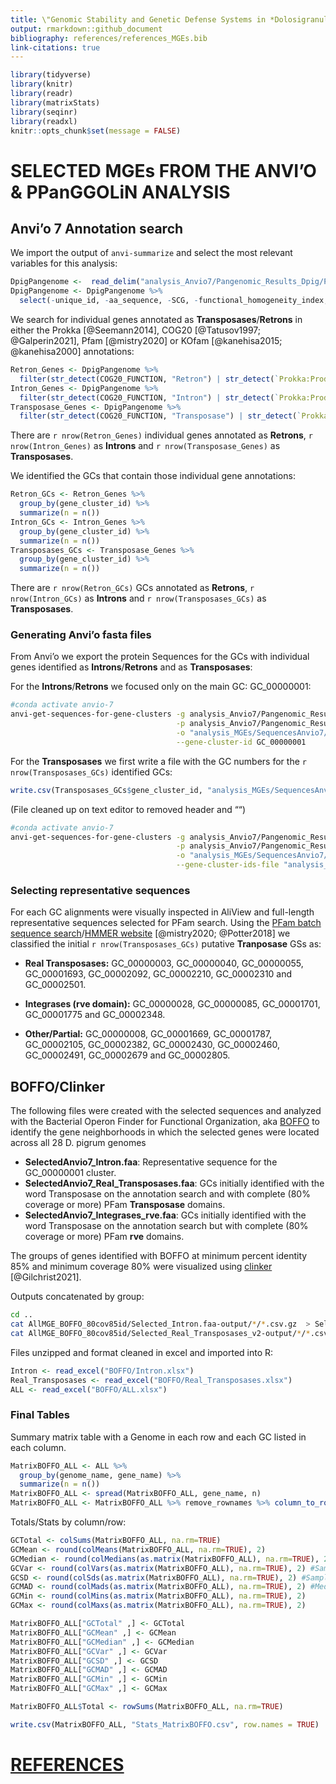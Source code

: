 ```yaml
---
title: \"Genomic Stability and Genetic Defense Systems in *Dolosigranulum pigrum* a Candidate Beneficial Bacterium from the Human Microbiome\" Supplemental Methods
output: rmarkdown::github_document
bibliography: references/references_MGEs.bib
link-citations: true
---
```


```r
library(tidyverse)
library(knitr)
library(readr)
library(matrixStats)
library(seqinr)
library(readxl)
knitr::opts_chunk$set(message = FALSE)
```

# SELECTED MGEs FROM THE ANVI'O & PPanGGOLiN ANALYSIS

## Anvi'o 7 Annotation search

We import the output of `anvi-summarize` and select the most relevant variables for this analysis:

```r
DpigPangenome <-  read_delim("analysis_Anvio7/Pangenomic_Results_Dpig/PAN_DPIG_prokka_gene_clusters_summary.txt.gz", "\t", escape_double = FALSE, trim_ws = TRUE)
DpigPangenome <- DpigPangenome %>%
  select(-unique_id, -aa_sequence, -SCG, -functional_homogeneity_index, -geometric_homogeneity_index, -combined_homogeneity_index)
```

We search for individual genes annotated as **Transposases**/**Retrons** in either the Prokka [@Seemann2014], COG20 [@Tatusov1997; @Galperin2021], Pfam [@mistry2020] or KOfam [@kanehisa2015; @kanehisa2000] annotations:

```r
Retron_Genes <- DpigPangenome %>%
  filter(str_detect(COG20_FUNCTION, "Retron") | str_detect(`Prokka:Prodigal`, "retron") | str_detect(Pfam, "Retron") | str_detect(KOfam, "retron"))
Intron_Genes <- DpigPangenome %>%
  filter(str_detect(COG20_FUNCTION, "Intron") | str_detect(`Prokka:Prodigal`, "intron") | str_detect(Pfam, "Intron") | str_detect(KOfam, "intron"))
Transposase_Genes <- DpigPangenome %>%
  filter(str_detect(COG20_FUNCTION, "Transposase") | str_detect(`Prokka:Prodigal`, "transposase") | str_detect(Pfam, "Transposase")| str_detect(KOfam, "transposase"))
```

There are `r nrow(Retron_Genes)` individual genes annotated as **Retrons**, `r nrow(Intron_Genes)` as **Introns** and `r nrow(Transposase_Genes)` as **Transposases**.

We identified the GCs that contain those individual gene annotations:

```r
Retron_GCs <- Retron_Genes %>%
  group_by(gene_cluster_id) %>%
  summarize(n = n())
Intron_GCs <- Intron_Genes %>%
  group_by(gene_cluster_id) %>%
  summarize(n = n())
Transposases_GCs <- Transposase_Genes %>%
  group_by(gene_cluster_id) %>%
  summarize(n = n())
```

There are `r nrow(Retron_GCs)` GCs annotated as **Retrons**, `r nrow(Intron_GCs)` as **Introns** and `r nrow(Transposases_GCs)` as **Transposases**.

### Generating Anvi'o fasta files

From Anvi'o we export the protein Sequences for the GCs with individual genes identified as **Introns**/**Retrons** and as **Transposases**:

For the **Introns**/**Retrons** we focused only on the main GC: GC_00000001:

```bash
#conda activate anvio-7
anvi-get-sequences-for-gene-clusters -g analysis_Anvio7/Pangenomic_Results_Dpig/Anvio005-GENOMES.db \
                                     -p analysis_Anvio7/Pangenomic_Results_Dpig/PAN_DPIG_prokka-PAN.db \
                                     -o "analysis_MGEs/SequencesAnvio7/GC_00000001_Retron.faa" \
                                     --gene-cluster-id GC_00000001
```

For the **Transposases** we first write a file with the GC numbers for the `r nrow(Transposases_GCs)` identified GCs:

```r
write.csv(Transposases_GCs$gene_cluster_id, "analysis_MGEs/SequencesAnvio7/IDs_Transposases.txt", row.names = FALSE)
```

(File cleaned up on text editor to removed header and "")

```bash
#conda activate anvio-7
anvi-get-sequences-for-gene-clusters -g analysis_Anvio7/Pangenomic_Results_Dpig/Anvio005-GENOMES.db \
                                     -p analysis_Anvio7/Pangenomic_Results_Dpig/PAN_DPIG_prokka-PAN.db \
                                     -o "analysis_MGEs/SequencesAnvio7/GCsTransposases.faa" \
                                     --gene-cluster-ids-file "analysis_MGEs/SequencesAnvio7/IDs_Transposases.txt"
```

### Selecting representative sequences

For each GC alignments were visually inspected in AliView and full-length representative sequences selected for PFam search. Using the [PFam batch sequence search](http://pfam.xfam.org/search#tabview=tab1)/[HMMER website](https://www.ebi.ac.uk/Tools/hmmer/search/hmmscan) [@mistry2020; @Potter2018] we classified the initial `r nrow(Transposases_GCs)` putative **Tranposase** GSs as:

-   **Real Transposases:** GC_00000003, GC_00000040, GC_00000055, GC_00001693, GC_00002092, GC_00002210, GC_00002310 and GC_00002501.

-   **Integrases (rve domain):** GC_00000028, GC_00000085, GC_00001701, GC_00001775 and GC_00002348.

-   **Other/Partial:** GC_00000008, GC_00001669, GC_00001787, GC_00002105, GC_00002382, GC_00002430, GC_00002460, GC_00002491, GC_00002679 and GC_00002805.

## BOFFO/Clinker

The following files were created with the selected sequences and analyzed with the Bacterial Operon Finder for Functional Organization, aka [BOFFO](https://github.com/FredHutch/boffo) to identify the gene neighborhoods in which the selected genes were located across all 28 D. pigrum genomes

-   **SelectedAnvio7_Intron.faa**: Representative sequence for the GC_00000001 cluster.
-   **SelectedAnvio7_Real_Transposases.faa**: GCs initially identified with the word Transposase on the annotation search and with complete (80% coverage or more) PFam **Transposase** domains.
-   **SelectedAnvio7_Integrases_rve.faa**: GCs initially identified with the word Transposase on the annotation search but with complete (80% coverage or more) PFam **rve** domains.

The groups of genes identified with BOFFO at minimum percent identity 85% and minimum coverage 80% were visualized using [clinker](https://github.com/gamcil/clinker) [@Gilchrist2021].

Outputs concatenated by group:

```bash
cd ..
cat AllMGE_BOFFO_80cov85id/Selected_Intron.faa-output/*/*.csv.gz  > SelectedGCs_Anvio/BOFFO/Intron.txt.gz
cat AllMGE_BOFFO_80cov85id/Selected_Real_Transposases_v2-output/*/*.csv.gz  > SelectedGCs_Anvio/BOFFO/Real_Transposases.txt.gz
```

Files unzipped and format cleaned in excel and imported into R:

```r
Intron <- read_excel("BOFFO/Intron.xlsx")
Real_Transposases <- read_excel("BOFFO/Real_Transposases.xlsx")
ALL <- read_excel("BOFFO/ALL.xlsx")
```

### Final Tables

Summary matrix table with a Genome in each row and each GC listed in each column.

```r
MatrixBOFFO_ALL <- ALL %>%
  group_by(genome_name, gene_name) %>%
  summarize(n = n())
MatrixBOFFO_ALL <- spread(MatrixBOFFO_ALL, gene_name, n)
MatrixBOFFO_ALL <- MatrixBOFFO_ALL %>% remove_rownames %>% column_to_rownames(var="genome_name")
```

Totals/Stats by column/row:

```r
GCTotal <- colSums(MatrixBOFFO_ALL, na.rm=TRUE)
GCMean <- round(colMeans(MatrixBOFFO_ALL, na.rm=TRUE), 2)
GCMedian <- round(colMedians(as.matrix(MatrixBOFFO_ALL), na.rm=TRUE), 2)
GCVar <- round(colVars(as.matrix(MatrixBOFFO_ALL), na.rm=TRUE), 2) #Sample variance
GCSD <- round(colSds(as.matrix(MatrixBOFFO_ALL), na.rm=TRUE), 2) #Sample standard deviation
GCMAD <- round(colMads(as.matrix(MatrixBOFFO_ALL), na.rm=TRUE), 2) #Median absolute deviation
GCMin <- round(colMins(as.matrix(MatrixBOFFO_ALL), na.rm=TRUE), 2) 
GCMax <- round(colMaxs(as.matrix(MatrixBOFFO_ALL), na.rm=TRUE), 2) 

MatrixBOFFO_ALL["GCTotal" ,] <- GCTotal
MatrixBOFFO_ALL["GCMean" ,] <- GCMean
MatrixBOFFO_ALL["GCMedian" ,] <- GCMedian
MatrixBOFFO_ALL["GCVar" ,] <- GCVar
MatrixBOFFO_ALL["GCSD" ,] <- GCSD
MatrixBOFFO_ALL["GCMAD" ,] <- GCMAD
MatrixBOFFO_ALL["GCMin" ,] <- GCMin
MatrixBOFFO_ALL["GCMax" ,] <- GCMax

MatrixBOFFO_ALL$Total <- rowSums(MatrixBOFFO_ALL, na.rm=TRUE)
```


```r
write.csv(MatrixBOFFO_ALL, "Stats_MatrixBOFFO.csv", row.names = TRUE)
```

# [REFERENCES]{.ul}
